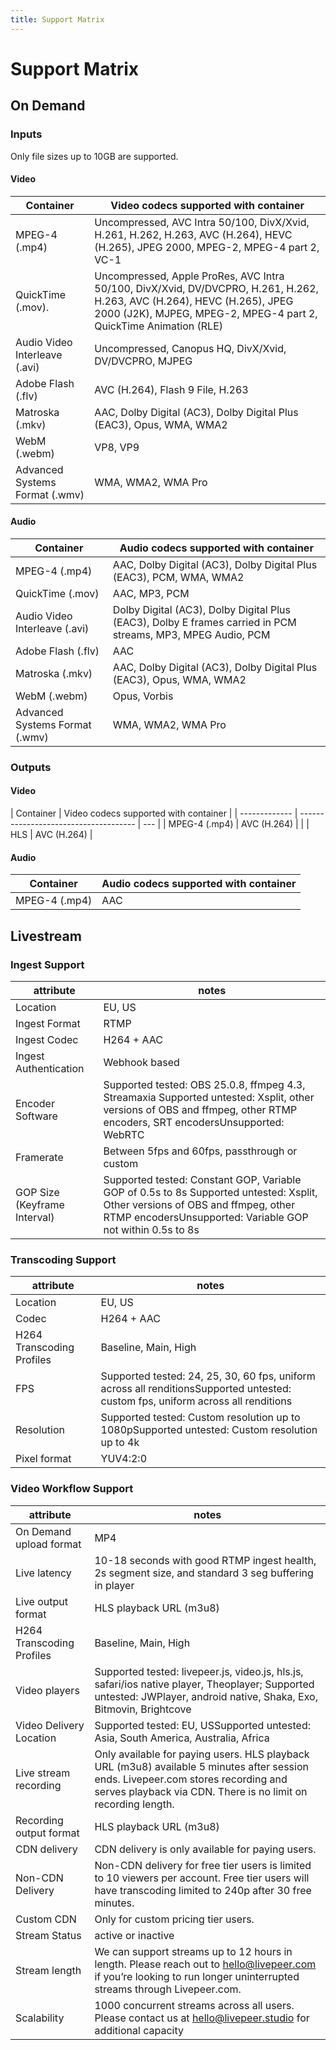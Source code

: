 ```yaml
---
title: Support Matrix
---
```



# Support Matrix

## On Demand

### Inputs

<Callout type="info" emoji="ℹ️">
  Only file sizes up to 10GB are supported.
</Callout>

#### Video

| Container                      | Video codecs supported with container                                                                                                                                                        |
| ------------------------------ | -------------------------------------------------------------------------------------------------------------------------------------------------------------------------------------------- |
| MPEG-4 (.mp4)                  | Uncompressed, AVC Intra 50/100, DivX/Xvid, H.261, H.262, H.263, AVC (H.264), HEVC (H.265), JPEG 2000, MPEG-2, MPEG-4 part 2, VC-1                                                            |
| QuickTime (.mov).              | Uncompressed, Apple ProRes, AVC Intra 50/100, DivX/Xvid, DV/DVCPRO, H.261, H.262, H.263, AVC (H.264), HEVC (H.265), JPEG 2000 (J2K), MJPEG, MPEG-2, MPEG-4 part 2, QuickTime Animation (RLE) |
| Audio Video Interleave (.avi)  | Uncompressed, Canopus HQ, DivX/Xvid, DV/DVCPRO, MJPEG                                                                                                                                        |
| Adobe Flash (.flv)             | AVC (H.264), Flash 9 File, H.263                                                                                                                                                             |
| Matroska (.mkv)                | AAC, Dolby Digital (AC3), Dolby Digital Plus (EAC3), Opus, WMA, WMA2                                                                                                                         |
| WebM (.webm)                   | VP8, VP9                                                                                                                                                                                     |
| Advanced Systems Format (.wmv) | WMA, WMA2, WMA Pro                                                                                                                                                                           |

#### Audio

| Container                      | Audio codecs supported with container                                                                       |
| ------------------------------ | ----------------------------------------------------------------------------------------------------------- |
| MPEG-4 (.mp4)                  | AAC, Dolby Digital (AC3), Dolby Digital Plus (EAC3), PCM, WMA, WMA2                                         |
| QuickTime (.mov)               | AAC, MP3, PCM                                                                                               |
| Audio Video Interleave (.avi)  | Dolby Digital (AC3), Dolby Digital Plus (EAC3), Dolby E frames carried in PCM streams, MP3, MPEG Audio, PCM |
| Adobe Flash (.flv)             | AAC                                                                                                         |
| Matroska (.mkv)                | AAC, Dolby Digital (AC3), Dolby Digital Plus (EAC3), Opus, WMA, WMA2                                        |
| WebM (.webm)                   | Opus, Vorbis                                                                                                |
| Advanced Systems Format (.wmv) | WMA, WMA2, WMA Pro                                                                                          |

### Outputs

#### Video

| Container     | Video codecs supported with container |
| ------------- | ------------------------------------- | --- |
| MPEG-4 (.mp4) | AVC (H.264)                           |     |
| HLS           | AVC (H.264)                           |

#### Audio

| Container     | Audio codecs supported with container |
| ------------- | ------------------------------------- |
| MPEG-4 (.mp4) | AAC                                   |

## Livestream

### Ingest Support

| attribute                    | notes                                                                                                                                                                                       |
| ---------------------------- | ------------------------------------------------------------------------------------------------------------------------------------------------------------------------------------------- |
| Location                     | EU, US                                                                                                                                                                                      |
| Ingest Format                | RTMP                                                                                                                                                                                        |
| Ingest Codec                 | H264 + AAC                                                                                                                                                                                  |
| Ingest Authentication        | Webhook based                                                                                                                                                                               |
| Encoder Software             | Supported tested: OBS 25.0.8, ffmpeg 4.3, Streamaxia Supported untested: Xsplit, other versions of OBS and ffmpeg, other RTMP encoders, SRT encodersUnsupported: WebRTC                     |
| Framerate                    | Between 5fps and 60fps, passthrough or custom                                                                                                                                               |
| GOP Size (Keyframe Interval) | Supported tested: Constant GOP, Variable GOP of 0.5s to 8s Supported untested: Xsplit, Other versions of OBS and ffmpeg, other RTMP encodersUnsupported: Variable GOP not within 0.5s to 8s |

### Transcoding Support

| attribute                 | notes                                                                                                                            |
| ------------------------- | -------------------------------------------------------------------------------------------------------------------------------- |
| Location                  | EU, US                                                                                                                           |
| Codec                     | H264 + AAC                                                                                                                       |
| H264 Transcoding Profiles | Baseline, Main, High                                                                                                             |
| FPS                       | Supported tested: 24, 25, 30, 60 fps, uniform across all renditionsSupported untested: custom fps, uniform across all renditions |
| Resolution                | Supported tested: Custom resolution up to 1080pSupported untested: Custom resolution up to 4k                                    |
| Pixel format              | YUV4:2:0                                                                                                                         |

### Video Workflow Support

| attribute                 | notes                                                                                                                                                                                              |
| ------------------------- | -------------------------------------------------------------------------------------------------------------------------------------------------------------------------------------------------- |
| On Demand upload format   | MP4                                                                                                                                                                                                |
| Live latency              | 10-18 seconds with good RTMP ingest health, 2s segment size, and standard 3 seg buffering in player                                                                                                |
| Live output format        | HLS playback URL (m3u8)                                                                                                                                                                            |
| H264 Transcoding Profiles | Baseline, Main, High                                                                                                                                                                               |
| Video players             | Supported tested: livepeer.js, video.js, hls.js, safari/ios native player, Theoplayer; Supported untested: JWPlayer, android native, Shaka, Exo, Bitmovin, Brightcove                              |
| Video Delivery Location   | Supported tested: EU, USSupported untested: Asia, South America, Australia, Africa                                                                                                                 |
| Live stream recording     | Only available for paying users. HLS playback URL (m3u8) available 5 minutes after session ends. Livepeer.com stores recording and serves playback via CDN. There is no limit on recording length. |
| Recording output format   | HLS playback URL (m3u8)                                                                                                                                                                            |
| CDN delivery              | CDN delivery is only available for paying users.                                                                                                                                                   |
| Non-CDN Delivery          | Non-CDN delivery for free tier users is limited to 10 viewers per account. Free tier users will have transcoding limited to 240p after 30 free minutes.                                            |
| Custom CDN                | Only for custom pricing tier users.                                                                                                                                                                |
| Stream Status             | active or inactive                                                                                                                                                                                 |
| Stream length             | We can support streams up to 12 hours in length. Please reach out to hello@livepeer.com if you’re looking to run longer uninterrupted streams through Livepeer.com.                                |
| Scalability               | 1000 concurrent streams across all users. Please contact us at hello@livepeer.studio for additional capacity                                                                                       |
